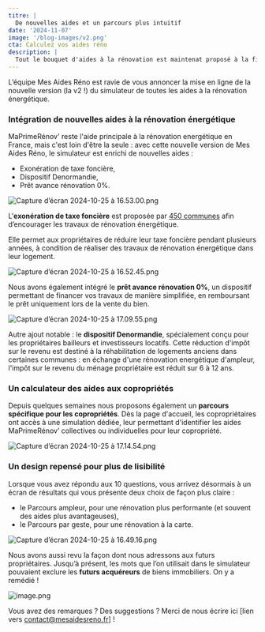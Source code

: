 ```yaml
---
titre: |
  De nouvelles aides et un parcours plus intuitif
date: '2024-11-07'
image: '/blog-images/v2.png'
cta: Calculez vos aides réno
description: |
  Tout le bouquet d'aides à la rénovation est maintenat proposé à la fin du simulateur Mes Aides Réno : CEE, éco-prêt à taux zéro, Denormandie, exonération de taxe foncière, etc.
---
```


L’équipe Mes Aides Réno est ravie de vous annoncer la mise en ligne de la nouvelle version (la v2 !) du simulateur de toutes les aides à la rénovation énergétique.

### Intégration de nouvelles aides à la rénovation énergétique

MaPrimeRénov' reste l'aide principale à la rénovation energétique en France, mais c'est loin d'être la seule : avec cette nouvelle version de Mes Aides Réno, le simulateur est enrichi de nouvelles aides :

- Exonération de taxe foncière,
- Dispositif Denormandie,
- Prêt avance rénovation 0%.

![Capture d’écran 2024-10-25 à 16.53.00.png](taxe-fonciere.webp)

L'**exonération de taxe foncière** est proposée par [450 communes](https://mesaidesreno.beta.gouv.fr/taxe-fonciere/communes-eligibles) afin d’encourager les travaux de rénovation énergétique.

Elle permet aux propriétaires de réduire leur taxe foncière pendant plusieurs années, à condition de réaliser des travaux de rénovation énergétique dans leur logement.

![Capture d’écran 2024-10-25 à 16.52.45.png](pret-avance-renovation.webp)

Nous avons également intégré le **prêt avance rénovation 0%**, un dispositif permettant de financer vos travaux de manière simplifiée, en remboursant le prêt uniquement lors de la vente du bien.

![Capture d’écran 2024-10-25 à 17.09.55.png](denormandie.webp)

Autre ajout notable : le **dispositif Denormandie**, spécialement conçu pour les propriétaires bailleurs et investisseurs locatifs. Cette réduction d'impôt sur le revenu est destiné à la réhabilitation de logements anciens dans certaines communes : en échange d'une rénovation energétique d'ampleur, l'impôt sur le revenu du ménage propriétaire est réduit sur 6 à 12 ans.

### Un calculateur des aides aux copropriétés

Depuis quelques semaines nous proposons également un **parcours spécifique pour les copropriétés**. Dès la page d'accueil, les copropriétaires ont accès à une simulation dédiée, leur permettant d'identifier les aides MaPrimeRénov’ collectives ou individuelles pour leur copropriété.

![Capture d’écran 2024-10-25 à 17.14.54.png](copro.png)

### Un design repensé pour plus de lisibilité

Lorsque vous avez répondu aux 10 questions, vous arrivez désormais à un écran de résultats qui vous présente deux choix de façon plus claire :

- le Parcours ampleur, pour une rénovation plus performante (et souvent des aides plus avantageuses),
- le Parcours par geste, pour une rénovation à la carte.

![Capture d’écran 2024-10-25 à 16.49.16.png](page-eligibilite.webp)

Nous avons aussi revu la façon dont nous adressons aux futurs propriétaires. Jusqu’à présent, les mots que l’on utilisait dans le simulateur pouvaient exclure les **futurs acquéreurs** de biens immobiliers. On y a remédié !

![image.png](acquereur.webp)

Vous avez des remarques ? Des suggestions ? Merci de nous écrire ici [lien vers contact@mesaidesreno.fr] !
